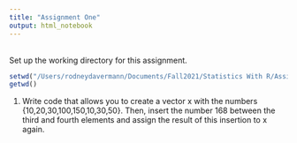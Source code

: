 ```yaml
---
title: "Assignment One"
output: html_notebook
---
```

<br>
Set up the working directory for this assignment.
```r
setwd("/Users/rodneydavermann/Documents/Fall2021/Statistics With R/Assignments")
getwd()
```
1) Write code that allows you to create a vector x with the numbers {10,20,30,100,150,10,30,50}. Then, insert the number 168 between the third and fourth elements and assign the result of this insertion to x again.



